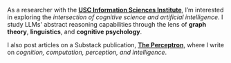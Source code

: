 As a researcher with the [**USC Information Sciences Institute**](https://isi.edu), I’m interested in exploring the
_intersection of cognitive science and artificial intelligence_. I study LLMs' abstract reasoning capabilities through
the lens of **graph theory**, **linguistics**, and **cognitive psychology**.

I also post articles on a Substack publication, [**The Perceptron**](https://colegawin.substack.com), where I write on
_cognition, computation, perception, and intelligence_.
